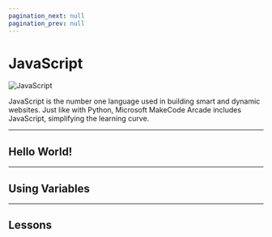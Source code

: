 ```yaml
---
pagination_next: null
pagination_prev: null
---
```



# JavaScript

![JavaScript](pathname:///img/arcade-javascript.png)

JavaScript is the number one language used in building smart and dynamic websites. Just like with Python, Microsoft MakeCode Arcade includes JavaScript, simplifying the learning curve.


---

## Hello World!

---

## Using Variables

---

## Lessons